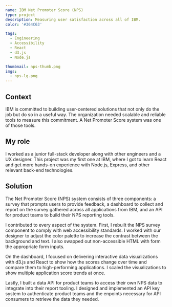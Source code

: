 ```yaml
---
name: IBM Net Promoter Score (NPS)
type: project
description: Measuring user satisfaction across all of IBM.
color: '#364C63'

tags:
  - Engineering
  - Accessibility
  - React
  - d3.js
  - Node.js

thumbnail: nps-thumb.png
imgs:
  - nps-lg.png
---
```


## Context

IBM is committed to building user-centered solutions that not only do the job but do so in a useful way. The organization needed scalable and reliable tools to measure this commitment. A Net Promoter Score system was one of those tools.

## My role

I worked as a junior full-stack developer along with other engineers and a UX designer. This project was my first one at IBM, where I got to learn React and get more hands-on experience with Node.js, Express, and other relevant back-end technologies.

## Solution

The Net Promoter Score (NPS) system consists of three components: a survey that prompts users to provide feedback, a dashboard to collect and report on the survey gathered across all applications from IBM, and an API for product teams to build their NPS reporting tools.

I contributed to every aspect of the system. First, I rebuilt the NPS survey component to comply with web accessibility standards. I worked with our designer to adjust the color palette to increase the contrast between the background and text. I also swapped out non-accessible HTML with form the appropriate form inputs.

On the dashboard, I focused on delivering interactive data visualizations with d3.js and React to show how the scores change over time and compare them to high-performing applications. I scaled the visualizations to show multiple application score trends at once.

Lastly, I built a data API for product teams to access their own NPS data to integrate into their report tooling. I designed and implemented an API key system to authenticate product teams and the enpoints necessary for API consumers to retrieve the data they needed.
